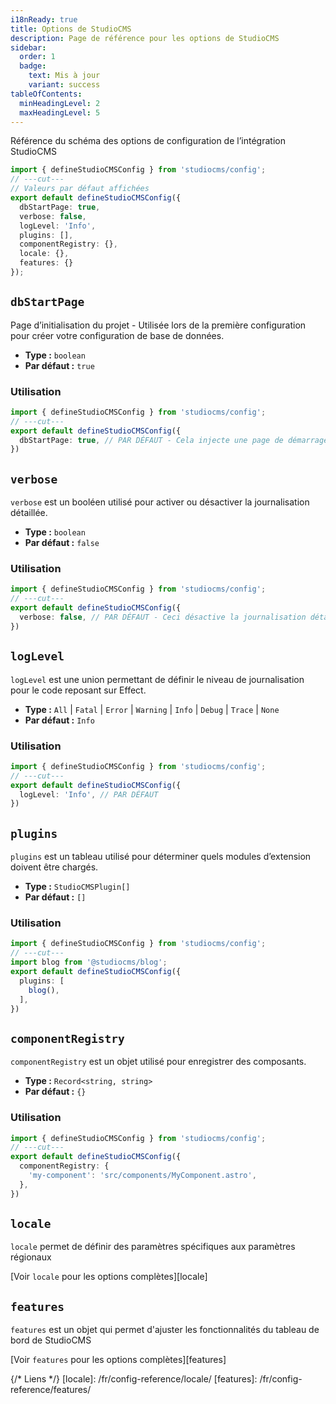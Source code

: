```yaml
---
i18nReady: true
title: Options de StudioCMS
description: Page de référence pour les options de StudioCMS
sidebar:
  order: 1
  badge:
    text: Mis à jour
    variant: success
tableOfContents:
  minHeadingLevel: 2
  maxHeadingLevel: 5
---
```



Référence du schéma des options de configuration de l’intégration StudioCMS

```ts twoslash title="studiocms.config.mjs"
import { defineStudioCMSConfig } from 'studiocms/config';
// ---cut---
// Valeurs par défaut affichées
export default defineStudioCMSConfig({
  dbStartPage: true,
  verbose: false,
  logLevel: 'Info',
  plugins: [],
  componentRegistry: {},
  locale: {},
  features: {}
});
```

## `dbStartPage`

Page d’initialisation du projet - Utilisée lors de la première configuration pour créer votre configuration de base de données.

- **Type :** `boolean`
- **Par défaut :** `true`

### Utilisation

```ts twoslash {2} title="studiocms.config.mjs"
import { defineStudioCMSConfig } from 'studiocms/config';
// ---cut---
export default defineStudioCMSConfig({
  dbStartPage: true, // PAR DÉFAUT - Cela injecte une page de démarrage pour configurer vos données de base de données.
})
```

## `verbose`

`verbose` est un booléen utilisé pour activer ou désactiver la journalisation détaillée.

- **Type :** `boolean`
- **Par défaut :** `false`

### Utilisation

```ts twoslash {2} title="studiocms.config.mjs"
import { defineStudioCMSConfig } from 'studiocms/config';
// ---cut---
export default defineStudioCMSConfig({
  verbose: false, // PAR DÉFAUT - Ceci désactive la journalisation détaillée.
})
```

## `logLevel`

`logLevel` est une union permettant de définir le niveau de journalisation pour le code reposant sur Effect.

- **Type :** `All` | `Fatal` | `Error` | `Warning` | `Info` | `Debug` | `Trace` | `None`
- **Par défaut :** `Info`

### Utilisation

```ts twoslash {2} title="studiocms.config.mjs"
import { defineStudioCMSConfig } from 'studiocms/config';
// ---cut---
export default defineStudioCMSConfig({
  logLevel: 'Info', // PAR DÉFAUT 
})
```

## `plugins`

`plugins` est un tableau utilisé pour déterminer quels modules d’extension doivent être chargés.

- **Type :** `StudioCMSPlugin[]`
- **Par défaut :** `[]`

### Utilisation

```ts twoslash {1, 3-5} title="studiocms.config.mjs"
import { defineStudioCMSConfig } from 'studiocms/config';
// ---cut---
import blog from '@studiocms/blog';
export default defineStudioCMSConfig({
  plugins: [
    blog(),
  ],
})
```

## `componentRegistry`

`componentRegistry` est un objet utilisé pour enregistrer des composants.

- **Type :** `Record<string, string>`
- **Par défaut :** `{}`

### Utilisation

```ts twoslash {2-4} title="studiocms.config.mjs"
import { defineStudioCMSConfig } from 'studiocms/config';
// ---cut---
export default defineStudioCMSConfig({
  componentRegistry: {
    'my-component': 'src/components/MyComponent.astro',
  },
})
```

## `locale`

`locale` permet de définir des paramètres spécifiques aux paramètres régionaux

<ReadMore>[Voir `locale` pour les options complètes][locale]</ReadMore>

## `features`

`features` est un objet qui permet d'ajuster les fonctionnalités du tableau de bord de StudioCMS

<ReadMore>[Voir `features` pour les options complètes][features]</ReadMore>

{/* Liens */}
[locale]: /fr/config-reference/locale/
[features]: /fr/config-reference/features/
